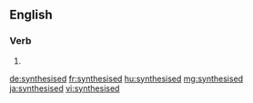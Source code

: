 ==English==

===Verb===
{{head|en}}

# {{en-past of|synthesise}}

[[de:synthesised]]
[[fr:synthesised]]
[[hu:synthesised]]
[[mg:synthesised]]
[[ja:synthesised]]
[[vi:synthesised]]